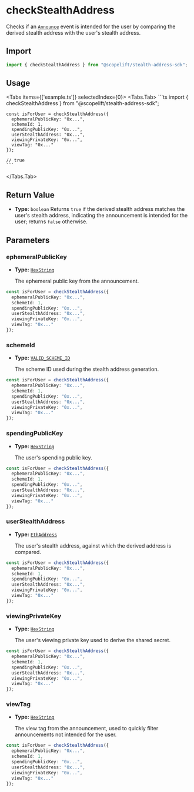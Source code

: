 
# checkStealthAddress

Checks if an [`Announce`](../glossary/types.mdx#announce) event is intended for the user by comparing the derived stealth address with the user's stealth address.

## Import

```ts
import { checkStealthAddress } from "@scopelift/stealth-address-sdk";
```

## Usage

<Tabs items={['example.ts']} selectedIndex={0}>
  <Tabs.Tab>
    ```ts
    import { checkStealthAddress } from "@scopelift/stealth-address-sdk";

    const isForUser = checkStealthAddress({
      ephemeralPublicKey: "0x...",
      schemeId: 1,
      spendingPublicKey: "0x...",
      userStealthAddress: "0x...",
      viewingPrivateKey: "0x...",
      viewTag: "0x..."
    });

    // true
    ```
  </Tabs.Tab>
</Tabs>

## Return Value

- **Type:** `boolean`
  Returns `true` if the derived stealth address matches the user's stealth address, indicating the announcement is intended for the user; returns `false` otherwise.

## Parameters

### ephemeralPublicKey

- **Type:** [`HexString`](../glossary/types.md#hexstring)

  The ephemeral public key from the announcement.

```ts {2}
const isForUser = checkStealthAddress({
  ephemeralPublicKey: "0x...",
  schemeId: 1,
  spendingPublicKey: "0x...",
  userStealthAddress: "0x...",
  viewingPrivateKey: "0x...",
  viewTag: "0x..."
});
```

### schemeId

- **Type:** [`VALID_SCHEME_ID`](../glossary/types.md#valid_scheme_id)

  The scheme ID used during the stealth address generation.

```ts {3}
const isForUser = checkStealthAddress({
  ephemeralPublicKey: "0x...",
  schemeId: 1,
  spendingPublicKey: "0x...",
  userStealthAddress: "0x...",
  viewingPrivateKey: "0x...",
  viewTag: "0x..."
});
```

### spendingPublicKey

- **Type:** [`HexString`](../glossary/types.md#hexstring)

  The user's spending public key.

```ts {4}
const isForUser = checkStealthAddress({
  ephemeralPublicKey: "0x...",
  schemeId: 1,
  spendingPublicKey: "0x...",
  userStealthAddress: "0x...",
  viewingPrivateKey: "0x...",
  viewTag: "0x..."
});
```

### userStealthAddress

- **Type:** [`EthAddress`](../glossary/types.md#ethaddress)

  The user's stealth address, against which the derived address is compared.

```ts {5}
const isForUser = checkStealthAddress({
  ephemeralPublicKey: "0x...",
  schemeId: 1,
  spendingPublicKey: "0x...",
  userStealthAddress: "0x...",
  viewingPrivateKey: "0x...",
  viewTag: "0x..."
});
```

### viewingPrivateKey

- **Type:** [`HexString`](../glossary/types.md#hexstring)

  The user's viewing private key used to derive the shared secret.

```ts {6}
const isForUser = checkStealthAddress({
  ephemeralPublicKey: "0x...",
  schemeId: 1,
  spendingPublicKey: "0x...",
  userStealthAddress: "0x...",
  viewingPrivateKey: "0x...",
  viewTag: "0x..."
});
```

### viewTag

- **Type:** [`HexString`](../glossary/types.md#hexstring)

  The view tag from the announcement, used to quickly filter announcements not intended for the user.

```ts {7}
const isForUser = checkStealthAddress({
  ephemeralPublicKey: "0x...",
  schemeId: 1,
  spendingPublicKey: "0x...",
  userStealthAddress: "0x...",
  viewingPrivateKey: "0x...",
  viewTag: "0x..."
});
```